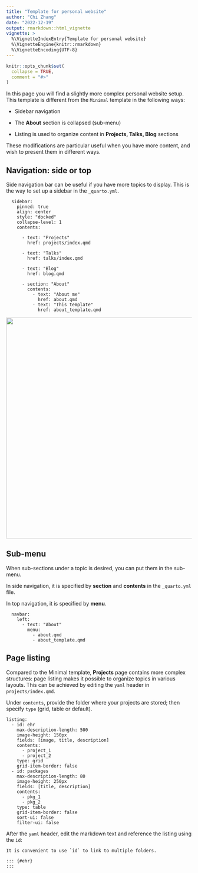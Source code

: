 ```yaml
---
title: "Template for personal website"
author: "Chi Zhang"
date: "2022-12-19"
output: rmarkdown::html_vignette
vignette: >
  %\VignetteIndexEntry{Template for personal website}
  %\VignetteEngine{knitr::rmarkdown}
  %\VignetteEncoding{UTF-8}
---
```


```r
knitr::opts_chunk$set(
  collapse = TRUE,
  comment = "#>"
)
```


In this page you will find a slightly more complex personal website setup. This template is different from the `Minimal` template in the following ways: 

- Sidebar navigation

- The **About** section is collapsed (sub-menu)

- Listing is used to organize content in **Projects, Talks, Blog** sections

These modifications are particular useful when you have more content, and wish to present them in different ways.

## Navigation: side or top

Side navigation bar can be useful if you have more topics to display. This is the way to set up a sidebar in the `_quarto.yml`. 

```
  sidebar:
    pinned: true
    align: center
    style: "docked"
    collapse-level: 1
    contents:

      - text: "Projects"
        href: projects/index.qmd

      - text: "Talks"
        href: talks/index.qmd

      - text: "Blog"
        href: blog.qmd

      - section: "About"
        contents:
          - text: "About me"
            href: about.qmd
          - text: "This template"
            href: about_template.qmd
```


<img src="img/v_pers_1.png" align="center" width="600" /></a>


## Sub-menu 

When sub-sections under a topic is desired, you can put them in the sub-menu. 

In side navigation, it is specified by **section** and **contents** in the `_quarto.yml` file. 

In top navigation, it is specified by **menu**.

```
  navbar:
    left:
      - text: "About"
        menu:
          - about.qmd
          - about_template.qmd 
```

## Page listing

Compared to the Minimal template, **Projects** page contains more complex structures: page listing makes it possible to organize topics in various layouts. This can be achieved by editing the `yaml` header in `projects/index.qmd`. 

Under `contents`, provide the folder where your projects are stored; then specify `type` (grid, table or default).

```
listing:
  - id: ehr
    max-description-length: 500
    image-height: 150px
    fields: [image, title, description]
    contents: 
      - project_1
      - project_2
    type: grid
    grid-item-border: false
  - id: packages
    max-description-length: 80
    image-height: 250px
    fields: [title, description]
    contents: 
      - pkg_1
      - pkg_2
    type: table
    grid-item-border: false
    sort-ui: false
    filter-ui: false
```

After the `yaml` header, edit the markdown text and reference the listing using the `id`:
```
It is convenient to use `id` to link to multiple folders. 

::: {#ehr}
:::
```
